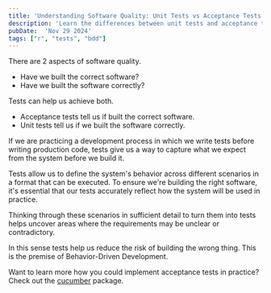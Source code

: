 ```yaml
---
title: 'Understanding Software Quality: Unit Tests vs Acceptance Tests'
description: 'Learn the differences between unit tests and acceptance tests and how they contribute to software quality.'
pubDate:  'Nov 29 2024'
tags: ["r", "tests", "bdd"]
---
```


There are 2 aspects of software quality.
- Have we built the correct software?
- Have we built the software correctly?

Tests can help us achieve both.

- Acceptance tests tell us if built the correct software.
- Unit tests tell us if we built the software correctly.


<Picture src={image} height="1000" alt="Good testing" />

If we are practicing a development process in which we write tests before writing production code, tests give us a way to capture what we expect from the system before we build it.

Tests allow us to define the system's behavior across different scenarios in a format that can be executed. To ensure we're building the right software, it's essential that our tests accurately reflect how the system will be used in practice.

Thinking through these scenarios in sufficient detail to turn them into tests helps uncover areas where the requirements may be unclear or contradictory.

In this sense tests help us reduce the risk of building the wrong thing. This is the premise of Behavior-Driven Development.

Want to learn more how you could implement acceptance tests in practice? Check out the [cucumber](https://jakubsob.github.io/cucumber/) package.
